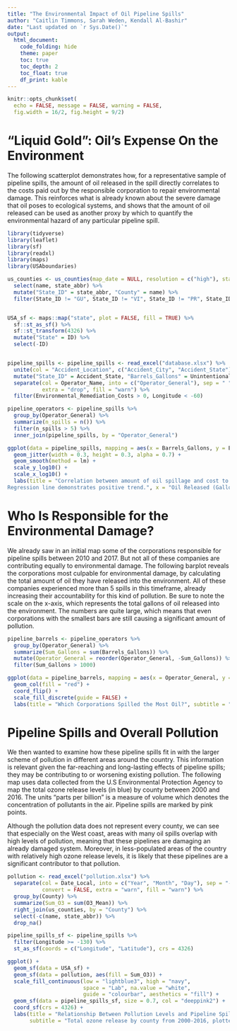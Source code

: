 ```yaml
---
title: "The Environmental Impact of Oil Pipeline Spills"
author: "Caitlin Timmons, Sarah Weden, Kendall Al-Bashir"
date: "Last updated on `r Sys.Date()`"
output:
  html_document:
    code_folding: hide
    theme: paper
    toc: true
    toc_depth: 2
    toc_float: true
    df_print: kable
---
```


```r
knitr::opts_chunk$set(
  echo = FALSE, message = FALSE, warning = FALSE, 
  fig.width = 16/2, fig.height = 9/2)
```

<!--
Comments in HTML are like this! 
-->




# "Liquid Gold": Oil's Expense On the Environment

The following scatterplot demonstrates how, for a representative sample of pipeline spills, the amount of oil released in the spill directly correlates to the costs paid out by the responsible corporation to repair environmental damage. This reinforces what is already known about the severe damage that oil poses to ecological systems, and shows that the amount of oil released can be used as another proxy by which to quantify the environmental hazard of any particular pipeline spill. 


``` r
library(tidyverse)
library(leaflet)
library(sf)
library(readxl)
library(maps)
library(USAboundaries)

us_counties <- us_counties(map_date = NULL, resolution = c("high"), states = NULL) %>%
  select(name, state_abbr) %>%
  mutate("State_ID" = state_abbr, "County" = name) %>%
  filter(State_ID != "GU", State_ID != "VI", State_ID != "PR", State_ID != "AS", State_ID != "MP", State_ID != "HI", State_ID != "AK") 


USA_sf <- maps::map("state", plot = FALSE, fill = TRUE) %>%
  sf::st_as_sf() %>%
  sf::st_transform(4326) %>%
  mutate("State" = ID) %>%
  select(-ID)


pipeline_spills <- pipeline_spills <- read_excel("database.xlsx") %>%
  unite(col = "Accident_Location", c("Accident_City", "Accident_State"), sep = ", ", remove = FALSE) %>%
  mutate("State_ID" = Accident_State, "Barrels_Gallons" = Unintentional_Release_Barrels*42) %>%
  separate(col = Operator_Name, into = c("Operator_General"), sep = " ", remove = FALSE, convert = FALSE, 
           extra = "drop", fill = "warn") %>%
  filter(Environmental_Remediation_Costs > 0, Longitude < -60)

```



```r

pipeline_operators <- pipeline_spills %>%
  group_by(Operator_General) %>%
  summarize(n_spills = n()) %>%
  filter(n_spills > 5) %>%
  inner_join(pipeline_spills, by = "Operator_General") 

ggplot(data = pipeline_spills, mapping = aes(x = Barrels_Gallons, y = Environmental_Remediation_Costs)) +
  geom_jitter(width = 0.3, height = 0.3, alpha = 0.7) +
  geom_smooth(method = lm) +
  scale_y_log10() +
  scale_x_log10() +
  labs(title = "Correlation between amount of oil spillage and cost to the environment", subtitle = "Gallons of oil released in each pipeline spill versus the environmental remediation costs of the spill. 
Regression line demonstrates positive trend.", x = "Oil Released (Gallons)", y = "Environmental Remediation Costs ($)")

```

# Who Is Responsible for the Environmental Damage?

We already saw in an initial map some of the corporations responsible for pipeline spills between 2010 and 2017. But not all of these companies are contributing equally to environmental damage. The following barplot reveals the corporations most culpable for environmental damage, by calculating the total amount of oil they have released into the environment. All of these companies experienced more than 5 spills in this timeframe, already increasing their accountability for this kind of pollution. Be sure to note the scale on the x-axis, which represents the total gallons of oil released into the environment. The numbers are quite large, which means that even corporations with the smallest bars are still causing a significant amount of pollution. 

```r

pipeline_barrels <- pipeline_operators %>%
  group_by(Operator_General) %>%
  summarize(Sum_Gallons = sum(Barrels_Gallons)) %>%
  mutate(Operator_General = reorder(Operator_General, -Sum_Gallons)) %>%
  filter(Sum_Gallons > 1000)

ggplot(data = pipeline_barrels, mapping = aes(x = Operator_General, y = Sum_Gallons)) +
  geom_col(fill = "red") +
  coord_flip() +
  scale_fill_discrete(guide = FALSE) +
  labs(title = "Which Corporations Spilled the Most Oil?", subtitle = "Barplot representing the total gallons of oil released by most culpable corporations from 2010-present.", y = "Total Oil Released (Gallons)", x = "Corporation Name")

```


# Pipeline Spills and Overall Pollution

We then wanted to examine how these pipeline spills fit in with the larger scheme of pollution in different areas around the country. This information is relevant given the far-reaching and long-lasting effects of pipeline spills; they may be contributing to or worsening existing pollution. The following map uses data collected from the U.S Environmental Protection Agency to map the total ozone release levels (in blue) by county between 2000 and 2016. The units “parts per billion” is a measure of volume which denotes the concentration of pollutants in the air. Pipeline spills are marked by pink points.

Although the pollution data does not represent every county, we can see that especially on the West coast, areas with many oil spills overlap with high levels of pollution, meaning that these pipelines are damaging an already damaged system. Moreover, in less-populated areas of the country with relatively high ozone release levels, it is likely that these pipelines are a significant contributor to that pollution. 


``` r

pollution <- read_excel("pollution.xlsx") %>%
  separate(col = Date_Local, into = c("Year", "Month", "Day"), sep = "-", 
           convert = FALSE, extra = "warn", fill = "warn") %>%
  group_by(County) %>%
  summarize(Sum_O3 = sum(O3_Mean)) %>%
  right_join(us_counties, by = "County") %>%
  select(-c(name, state_abbr)) %>%
  drop_na()

pipeline_spills_sf <- pipeline_spills %>%
  filter(Longitude >= -130) %>%
  st_as_sf(coords = c("Longitude", "Latitude"), crs = 4326) 

ggplot() +
  geom_sf(data = USA_sf) +
  geom_sf(data = pollution, aes(fill = Sum_O3)) +
  scale_fill_continuous(low = "lightblue3", high = "navy", 
                        space = "Lab", na.value = "white",         
                        guide = "colourbar", aesthetics = "fill") +
  geom_sf(data = pipeline_spills_sf, size = 0.7, col = "deeppink2") +
  coord_sf(crs = 4326) +
  labs(title = "Relationship Between Pollution Levels and Pipeline Spills", 
       subtitle = "Total ozone release by county from 2000-2016, plotted against occurrances of oil pipeline spills from 2010-present", x = "Longitude", y = "Latitude", fill = "Total O3 Release (Parts Per Billion)")

```
